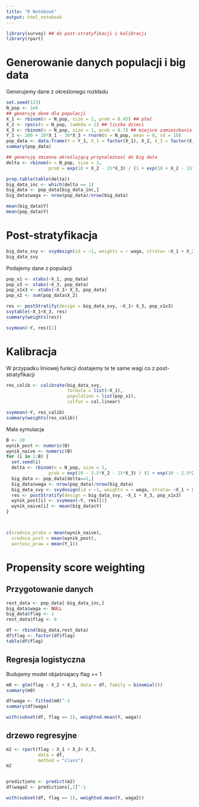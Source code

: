 ```yaml
---
title: "R Notebook"
output: html_notebook
---
```


```r
library(survey) ## do post-stratyfikacji i kalibracji
library(rpart)
```

# Generowanie danych populacji i big data

Generujemy dane z określonego rozkładu

```r
set.seed(123)
N_pop <- 1e6
## generuję dane dla populacji
X_1 <- rbinom(n = N_pop, size = 1, prob = 0.45) ## płeć
X_2 <- rpois(n = N_pop, lambda = 2) ## liczba dzieci
X_3 <- rbinom(n = N_pop, size = 1, prob = 0.7) ## miejsce zamieszkania (1=wies, 0=miasto)
Y_1 <- 200 + 20*X_1 - 30*X_3 + rnorm(n = N_pop, mean = 0, sd = 10)
pop_data <- data.frame(Y = Y_1, X_1 = factor(X_1), X_2, X_3 = factor(X_3))
summary(pop_data)

## generuję zmienna określającą przynależnosć do big data
delta <- rbinom(n = N_pop, size = 1, 
                prob = exp(10 + X_2 - 15*X_3) / (1 + exp(10 + X_2 - 15*X_3)))

prop.table(table(delta))
big_data_inc <- which(delta == 1)
big_data <- pop_data[big_data_inc,]
big_data$waga <- nrow(pop_data)/nrow(big_data)

```

```r
mean(big_data$Y)
mean(pop_data$Y)
```


# Post-stratyfikacja

```r
big_data_svy <- svydesign(id = ~1, weights = ~ waga, strata= ~X_1 + X_3, data = big_data)
big_data_svy
```

Podajemy dane z populacji

```r
pop_x1 <- xtabs(~X_1, pop_data)
pop_x3 <- xtabs(~X_3, pop_data)
pop_x1x3 <- xtabs(~X_1+ X_3, pop_data)
pop_x2 <- sum(pop_data$X_2)
```

```r
res <- postStratify(design = big_data_svy, ~X_1+ X_3, pop_x1x3)
svytable(~X_1+X_3, res)
summary(weights(res))
```

```r
svymean(~Y, res)[1]
```

# Kalibracja

W przypadku liniowej funkcji dostajemy te te same wagi co z post-stratyfikacji
```r
res_calib <- calibrate(big_data_svy, 
                       formula = list(~X_1), 
                       population = list(pop_x1), 
                       calfun = cal.linear)

svymean(~Y, res_calib)
summary(weights(res_calib))
```

Mała symulacja

```r
B <- 10
wynik_post <- numeric(B)
wynik_naive <- numeric(B)
for (i in 1:B) {
  set.seed(i)
  delta <- rbinom(n = N_pop, size = 1, 
                prob = exp(10 - 2.5*X_2 - 15*X_3) / (1 + exp(10 - 2.5*X_2 - 15*X_3)))
  big_data <- pop_data[delta==1,]
  big_data$waga <- nrow(pop_data)/nrow(big_data)
  big_data_svy <- svydesign(id = ~1, weights = ~ waga, strata= ~X_1 + X_3, data = big_data)
  res <- postStratify(design = big_data_svy, ~X_1 + X_3, pop_x1x3)
  wynik_post[i] <- svymean(~Y, res)[1]
  wynik_naive[i] <- mean(big_data$Y)
}



c(srednia_proba = mean(wynik_naive), 
  srednia_post = mean(wynik_post),
  wartosc_praw = mean(Y_1))
```

# Propensity score weighting

## Przygotowanie danych

```r
rest_data <- pop_data[-big_data_inc,]
big_data$waga <- NULL
big_data$flag <- 1
rest_data$flag <- 0

df <- rbind(big_data,rest_data)
df$flag <- factor(df$flag)
table(df$flag)
```

## Regresja logistyczna


Budujemy model objaśniajacy flag == 1

```r
m0 <- glm(flag ~ X_2 + X_3, data = df, family = binomial())
summary(m0)
```

```r
df$waga <- fitted(m0)^-1
summary(df$waga)
```


```r
with(subset(df, flag == 1), weighted.mean(Y, waga))
```

## drzewo regresyjne

```r
m2 <- rpart(flag ~ X_1 + X_2+ X_3, 
            data = df,
            method = "class")
m2


predictions <- predict(m2)
df$waga2 <- predictions[,2]^-1

with(subset(df, flag == 1), weighted.mean(Y, waga2))

```


